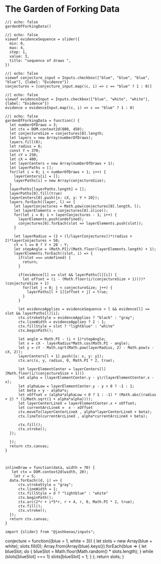 # The Garden of Forking Data


```ojs
//| echo: false
gardenOfForkingData()
```

```ojs
//| echo: false
viewof evidenceSequence = slider({
  min: 0, 
  max: 4, 
  step: 1, 
  value: 3, 
  title: "sequence of draws ",
})
```

```ojs
//| echo: false
viewof conjecture_input = Inputs.checkbox(["blue", "blue", "blue", "blue"], {label: "Evidence"})
conjectures = [conjecture_input.map((c, i) => c == "blue" ? 1 : 0)]
```

```ojs
//| echo: false
viewof evidenceInput = Inputs.checkbox(["blue", "white", "white"], {label: "Evidence"})
evidence = evidenceInput.map((c, i) => c == "blue" ? 1 : 0)
```

```ojs
//| echo: false
gardenOfForkingData = function() {
  let numberOfDraws = 3;
  let ctx = DOM.context2d(800, 450);    
  let conjectureSize = conjectures[0].length;
  let layers = new Array(numberOfDraws);
  layers.fill(0);
  let radius = 6;
  const Y = 370;
  let cY = 250;
  let cX = 400;
  let layerCenters = new Array(numberOfDraws + 1);
  let layerPaths = [];
  for(let i = 0; i < numberOfDraws + 1; i++) {
    layerCenters[i] = [];
    layerPaths[i] = new Array(conjectureSize);
  }
  layerPaths[layerPaths.length] = [];
  layerPaths[0].fill(true)
  layerCenters[0].push({x: cX, y: Y + 20});
  layers.forEach((layer, l) => {
    let layerConjectures = Math.pow(conjectures[0].length, l);
    let layerElements = conjectures[0].slice();
    for(let i = 0; i < layerConjectures - 1; i++) {
      layerElements.push(undefined);
      conjectures[0].forEach(slot => layerElements.push(slot));
    }
    
    let layerRadius = (2 + (l/layerConjectures))*(radius + 2)*layerConjectures + 50;
    cY = l == 0 ? Y + 20 : Y;
    let stepAngle = (Math.PI)/(Math.floor(layerElements.length) + 1);
    layerElements.forEach((slot, i) => {
      if(slot === undefined) {
        return;
      }
      
      if(evidence[l] == slot && layerPaths[l][i]) {
        let offset = (i - (Math.floor(i/(conjectureSize + 1))))*(conjectureSize + 1)
        for(let j = 0; j < conjectureSize; j++) {
          layerPaths[l + 1][offset + j] = true;
        }
      }
      
      let evidenceApplies = evidenceSequence > l && evidence[l] == slot && layerPaths[l][i];
      ctx.strokeStyle = evidenceApplies ? "black" : "gray";
      ctx.lineWidth = evidenceApplies ? 2 : 1;
      ctx.fillStyle = slot ? "lightblue" : "white"
      ctx.beginPath();

      let angle = Math.PI - (i + 1)*stepAngle;
      let x = cX - layerRadius*Math.cos(Math.PI - angle);
      let y = cY - Math.sqrt(Math.pow(layerRadius, 2) - Math.pow(x - cX, 2));
      layerCenters[l + 1].push({x: x, y: y}); 
      ctx.arc(x, y, radius, 0, Math.PI * 2, true);    
      
      let layerElementCenter = layerCenters[l][Math.floor(i/(conjectureSize + 1))]
      let alpha = (layerElementCenter.y - y)/(layerElementCenter.x - x);
      let alphaLow = layerElementCenter.y - y < 0 ? -1 : 1;
      let beta = y - alpha*x;
      let xOffset = (alpha*alphaLow < 0 ? 1 : -1) * (Math.abs((radius + 2) * (1/Math.sqrt(1 + alpha*alpha))));
      let layerCenterLineX = layerElementCenter.x + xOffset;
      let currentArcLineX =  x - xOffset      
      ctx.moveTo(layerCenterLineX , alpha*layerCenterLineX + beta);
      ctx.lineTo(currentArcLineX , alpha*currentArcLineX + beta);

      ctx.fill();
      ctx.stroke();
  });

  });
  return ctx.canvas;
}



inlineDraw = function(data, width = 70) {
   let ctx = DOM.context2d(width, 20);    
    let r = 5;
  data.forEach((d, i) => {
      ctx.strokeStyle = "gray";
      ctx.lineWidth = 1;
      ctx.fillStyle = d ? "lightblue" : "white"
      ctx.beginPath();
      ctx.arc(2*r + i*5*r, r + 4, r, 0, Math.PI * 2, true);    
      ctx.fill();
      ctx.stroke();
  });
  return ctx.canvas;
}

import {slider} from "@jashkenas/inputs";
```

conjecture = function({blue = 1, white = 3}) {
    let slots = new Array(blue + white);
    slots.fill(0);
    Array.from(Array(blue).keys()).forEach(blue => {
        let blueSlot;
        do {
            blueSlot = Math.floor(Math.random() * slots.length);
        } while (slots[blueSlot] === 1)
        slots[blueSlot] = 1;
    }
    );
    return slots;
}
